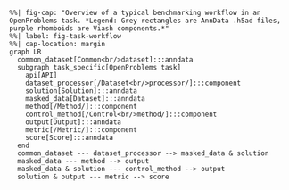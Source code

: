 ```mermaid
%%| fig-cap: "Overview of a typical benchmarking workflow in an OpenProblems task. *Legend: Grey rectangles are AnnData .h5ad files, purple rhomboids are Viash components.*"
%%| label: fig-task-workflow
%%| cap-location: margin
graph LR
  common_dataset[Common<br/>dataset]:::anndata
  subgraph task_specific[OpenProblems task]
    api[API]
    dataset_processor[/Dataset<br/>processor/]:::component
    solution[Solution]:::anndata
    masked_data[Dataset]:::anndata
    method[/Method/]:::component
    control_method[/Control<br/>method/]:::component
    output[Output]:::anndata
    metric[/Metric/]:::component
    score[Score]:::anndata
  end
  common_dataset --- dataset_processor --> masked_data & solution
  masked_data --- method --> output
  masked_data & solution --- control_method --> output
  solution & output --- metric --> score
```